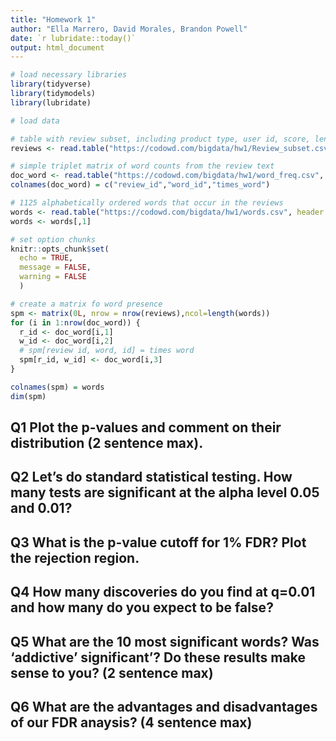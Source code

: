 ```yaml
---
title: "Homework 1"
author: "Ella Marrero, David Morales, Brandon Powell"
date: `r lubridate::today()`
output: html_document
---
```


```r
# load necessary libraries
library(tidyverse)
library(tidymodels)
library(lubridate)

# load data

# table with review subset, including product type, user id, score, length, etc. 
reviews <- read.table("https://codowd.com/bigdata/hw1/Review_subset.csv", header = TRUE)

# simple triplet matrix of word counts from the review text 
doc_word <- read.table("https://codowd.com/bigdata/hw1/word_freq.csv", header = FALSE)
colnames(doc_word) = c("review_id","word_id","times_word")

# 1125 alphabetically ordered words that occur in the reviews
words <- read.table("https://codowd.com/bigdata/hw1/words.csv", header = F)
words <- words[,1]

# set option chunks
knitr::opts_chunk$set(
  echo = TRUE,
  message = FALSE,
  warning = FALSE
  )
```

```r
# create a matrix fo word presence
spm <- matrix(0L, nrow = nrow(reviews),ncol=length(words))
for (i in 1:nrow(doc_word)) { 
  r_id <- doc_word[i,1]
  w_id <- doc_word[i,2]
  # spm[review id, word, id] = times word 
  spm[r_id, w_id] <- doc_word[i,3]
}

colnames(spm) = words
dim(spm)
```
## Q1 Plot the p-values and comment on their distribution (2 sentence max). 

## Q2 Let's do standard statistical testing. How many tests are significant at the alpha level 0.05 and 0.01?

## Q3 What is the p-value cutoff for 1% FDR? Plot the rejection region. 

## Q4 How many discoveries do you find at q=0.01 and how many do you expect to be false? 

## Q5 What are the 10 most significant words? Was 'addictive' significant'? Do these results make sense to you? (2 sentence max) 

## Q6 What are the advantages and disadvantages of our FDR anaysis? (4 sentence max) 


